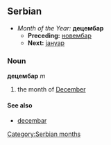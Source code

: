 ==Serbian==
*''Month of the Year:'' '''децембар'''
**'''Preceding:''' [[новембар]]
**'''Next:''' [[јануар]]
===Noun===
'''децембар''' ''m''
#the month of [[December]]
====See also====
*[[decembar]]
[[Category:Serbian months]]